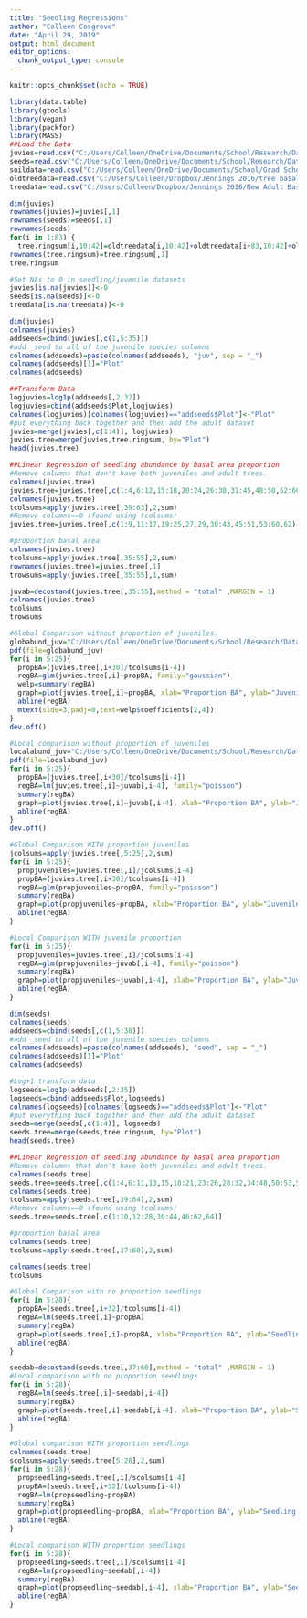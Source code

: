 ```yaml
---
title: "Seedling Regressions"
author: "Colleen Cosgrove"
date: "April 29, 2019"
output: html_document
editor_options: 
  chunk_output_type: console
---
```


```r
knitr::opts_chunk$set(echo = TRUE)
```



```r
library(data.table)
library(gtools)
library(vegan)
library(packfor)
library(MASS)
##Load the Data
juvies=read.csv("C:/Users/Colleen/OneDrive/Documents/School/Research/Data/Trees/JuvenileMatrix.csv")
seeds=read.csv("C:/Users/Colleen/OneDrive/Documents/School/Research/Data/Trees/SeedlingMatrix.csv")
soildata=read.csv("C:/Users/Colleen/OneDrive/Documents/School/Grad School/SpatialStats/soil data May 08 for tree plots.csv")
oldtreedata=read.csv("C:/Users/Colleen/Dropbox/Jennings 2016/tree basal areas.csv")
treedata=read.csv("C:/Users/Colleen/Dropbox/Jennings 2016/New Adult Basal Area.csv")
```

```r
dim(juvies)
rownames(juvies)=juvies[,1]
rownames(seeds)=seeds[,1]
rownames(seeds)
for(i in 1:83) {
  tree.ringsum[i,10:42]=oldtreedata[i,10:42]+oldtreedata[i+83,10:42]+oldtreedata[i+166,10:42]  }
rownames(tree.ringsum)=tree.ringsum[,1]
tree.ringsum

#Set NAs to 0 in seedling/juvenile datasets
juvies[is.na(juvies)]<-0
seeds[is.na(seeds)]<-0
treedata[is.na(treedata)]<-0
```

```r
dim(juvies)
colnames(juvies)
addseeds=cbind(juvies[,c(1,5:35)])
#add _seed to all of the juvenile species columns
colnames(addseeds)=paste(colnames(addseeds), "juv", sep = "_")
colnames(addseeds)[1]="Plot"
colnames(addseeds)

##Transform Data
logjuvies=log1p(addseeds[,2:32])
logjuvies=cbind(addseeds$Plot,logjuvies)
colnames(logjuvies)[colnames(logjuvies)=="addseeds$Plot"]<-"Plot"
#put everything back together and then add the adult dataset
juvies=merge(juvies[,c(1:4)], logjuvies)
juvies.tree=merge(juvies,tree.ringsum, by="Plot")
head(juvies.tree)

##Linear Regression of seedling abundance by basal area proportion
#Remove columns that don't have both juveniles and adult trees.
colnames(juvies.tree)
juvies.tree=juvies.tree[,c(1:4,6:12,15:18,20:24,26:30,31:45,48:50,52:60,62:63,66:70,73:76)]
colnames(juvies.tree)
tcolsums=apply(juvies.tree[,39:63],2,sum)
#Remove columns==0 (found using tcolsums)
juvies.tree=juvies.tree[,c(1:9,11:17,19:25,27,29,30:43,45:51,53:60,62)]

#proportion basal area
colnames(juvies.tree)
tcolsums=apply(juvies.tree[,35:55],2,sum)
rownames(juvies.tree)=juvies.tree[,1]
trowsums=apply(juvies.tree[,35:55],1,sum)

juvab=decostand(juvies.tree[,35:55],method = "total" ,MARGIN = 1)
colnames(juvies.tree)
tcolsums
trowsums

```


```r
#Global Comparison without proportion of juveniles.
globabund_juv="C:/Users/Colleen/OneDrive/Documents/School/Research/Data/Trees/JenningsTreeCommunity/globabund_juv.pdf"
pdf(file=globabund_juv)
for(i in 5:25){
  propBA=(juvies.tree[,i+30]/tcolsums[i-4])
  regBA=glm(juvies.tree[,i]~propBA, family="gaussian")
  welp=summary(regBA)
  graph=plot(juvies.tree[,i]~propBA, xlab="Proportion BA", ylab="Juvenile Abundance", main=colnames(juvies.tree)[i+30])
  abline(regBA)
  mtext(side=3,padj=0,text=welp$coefficients[2,4])
}
dev.off()

#Local comparison without proportion of juveniles
localabund_juv="C:/Users/Colleen/OneDrive/Documents/School/Research/Data/Trees/JenningsTreeCommunity/localabund_juv.pdf"
pdf(file=localabund_juv)
for(i in 5:25){
  propBA=(juvies.tree[,i+30]/tcolsums[i-4])
  regBA=lm(juvies.tree[,i]~juvab[,i-4], family="poisson")
  summary(regBA)
  graph=plot(juvies.tree[,i]~juvab[,i-4], xlab="Proportion BA", ylab="Juvenile Abundance", main=colnames(juvies.tree)[i+30])
  abline(regBA)
}
dev.off()

#Global Comparison WITH proportion juveniles
jcolsums=apply(juvies.tree[,5:25],2,sum)
for(i in 5:25){
  propjuveniles=juvies.tree[,i]/jcolsums[i-4]
  propBA=(juvies.tree[,i+30]/tcolsums[i-4])
  regBA=glm(propjuveniles~propBA, family="poisson")
  summary(regBA)
  graph=plot(propjuveniles~propBA, xlab="Proportion BA", ylab="Juvenile Proportion", main=colnames(juvies.tree)[i+30])
  abline(regBA)
}

#Local Comparison WITH juvenile proportion
for(i in 5:25){
  propjuveniles=juvies.tree[,i]/jcolsums[i-4]
  regBA=glm(propjuveniles~juvab[,i-4], family="poisson")
  summary(regBA)
  graph=plot(propjuveniles~juvab[,i-4], xlab="Proportion BA", ylab="Juvenile Abundance", main=colnames(juvies.tree)[i+30])
  abline(regBA)
}
```


```r
dim(seeds)
colnames(seeds)
addseeds=cbind(seeds[,c(1,5:38)])
#add _seed to all of the juvenile species columns
colnames(addseeds)=paste(colnames(addseeds), "seed", sep = "_")
colnames(addseeds)[1]="Plot"
colnames(addseeds)

#Log+1 transform data
logseeds=log1p(addseeds[,2:35])
logseeds=cbind(addseeds$Plot,logseeds)
colnames(logseeds)[colnames(logseeds)=="addseeds$Plot"]<-"Plot"
#put everything back together and then add the adult dataset
seeds=merge(seeds[,c(1:4)], logseeds)
seeds.tree=merge(seeds,tree.ringsum, by="Plot")
head(seeds.tree)

##Linear Regression of seedling abundance by basal area proportion
#Remove columns that don't have both juveniles and adult trees.
colnames(seeds.tree)
seeds.tree=seeds.tree[,c(1:4,6:11,13,15,18:21,23:26,28:32,34:48,50:53,55:62,64:65,69:73,75:76,78:80)]
colnames(seeds.tree)
tcolsums=apply(seeds.tree[,39:64],2,sum)
#Remove columns==0 (found using tcolsums)
seeds.tree=seeds.tree[,c(1:10,12:28,30:44,46:62,64)]

#proportion basal area
colnames(seeds.tree)
tcolsums=apply(seeds.tree[,37:60],2,sum)

colnames(seeds.tree)
tcolsums
```


```r
#Global Comparison with no proportion seedlings
for(i in 5:28){
  propBA=(seeds.tree[,i+32]/tcolsums[i-4])
  regBA=lm(seeds.tree[,i]~propBA)
  summary(regBA)
  graph=plot(seeds.tree[,i]~propBA, xlab="Proportion BA", ylab="Seedling Abundance", main=colnames(seeds.tree)[i+32])
  abline(regBA)
}

seedab=decostand(seeds.tree[,37:60],method = "total" ,MARGIN = 1)
#Local comparison with no proportion seedlings
for(i in 5:28){
  regBA=lm(seeds.tree[,i]~seedab[,i-4])
  summary(regBA)
  graph=plot(seeds.tree[,i]~seedab[,i-4], xlab="Proportion BA", ylab="Seedling Abundance", main=colnames(seeds.tree)[i+32])
  abline(regBA)
}

#Global comparison WITH proportion seedlings
colnames(seeds.tree)
scolsums=apply(seeds.tree[5:28],2,sum)
for(i in 5:28){
  propseedling=seeds.tree[,i]/scolsums[i-4]
  propBA=(seeds.tree[,i+32]/tcolsums[i-4])
  regBA=lm(propseedling~propBA)
  summary(regBA)
  graph=plot(propseedling~propBA, xlab="Proportion BA", ylab="Seedling Proportion", main=colnames(seeds.tree)[i+32])
  abline(regBA)
}

#Local comparison WITH proportion seedlings
for(i in 5:28){
  propseedling=seeds.tree[,i]/scolsums[i-4]
  regBA=lm(propseedling~seedab[,i-4])
  summary(regBA)
  graph=plot(propseedling~seedab[,i-4], xlab="Proportion BA", ylab="Seedling Proportion", main=colnames(seeds.tree)[i+32])
  abline(regBA)
}

```

